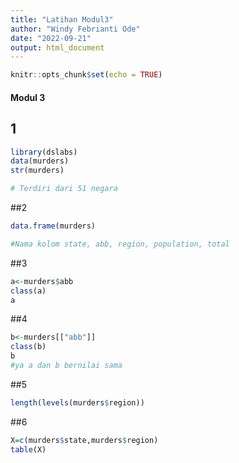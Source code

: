 ---
title: "Latihan Modul3"
author: "Windy Febrianti Ode"
date: "2022-09-21"
output: html_document
---
```{r setup, include=FALSE}
knitr::opts_chunk$set(echo = TRUE)
```
#### Modul 3 

## 1
```{r}
library(dslabs)
data(murders)
str(murders)

# Terdiri dari 51 negara
```

##2
```{r}

data.frame(murders)

#Nama kolom state, abb, region, population, total
```

##3 
```{r}
a<-murders$abb
class(a)
a
```

##4
```{r}
b<-murders[["abb"]]
class(b)
b
#ya a dan b bernilai sama
```

##5
```{r}
length(levels(murders$region))
```

##6
```{r}
X=c(murders$state,murders$region)
table(X)

```
